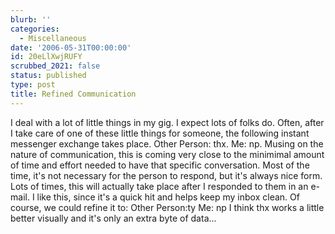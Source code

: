 ```yaml
---
blurb: ''
categories:
  - Miscellaneous
date: '2006-05-31T00:00:00'
id: 20eLlXwjRUFY
scrubbed_2021: false
status: published
type: post
title: Refined Communication
---
```


I deal with a lot of little things in my gig. I expect lots of
folks do. Often, after I take care of one of these little things
for someone, the following instant messenger exchange takes place.
Other Person: thx. Me: np. Musing on the nature of communication,
this is coming very close to the minimimal amount of time and
effort needed to have that specific conversation. Most of the time,
it's not necessary for the person to respond, but it's always nice
form. Lots of times, this will actually take place after I
responded to them in an e-mail. I like this, since it's a quick hit
and helps keep my inbox clean. Of course, we could refine it to:
Other Person:ty Me: np I think thx works a little better visually
and it's only an extra byte of data...
